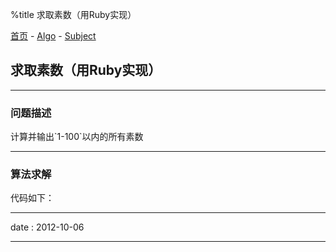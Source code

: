 %title 求取素数（用Ruby实现）

[[../../../index|首页]] - [[../index|Algo]] - [[index|Subject]]
==求取素数（用Ruby实现）==
----
===问题描述===

计算并输出`1-100`以内的所有素数
----
===算法求解===

代码如下：
{{{Ruby
<pre class='brush: ruby'>
$arr = []  # 声明一个全局数组以保存素数
$arr[0] = 2  # 第一个素数不需要计算就可以确定

# 从3开始，以步长为2遍历，直到最大值，如果是素数就添加到全局数组末尾
def add_prime(n)
  3.step(n, 2){|num| $arr << num if is_prime? num}
end  # function

# 判断某数是否为素数
def is_prime?(number)
  j = 0
  while $arr[j]*$arr[j] <= number
    return false if number % $arr[j] == 0
    j += 1
  end  # while
  return true
end  # function

add_prime(100)
# 以逗号为分隔符输出数组元素，最后换行
print $arr.join(", "), "\n"
</pre>
}}}
----
<red>date</red> : 2012-10-06
----
